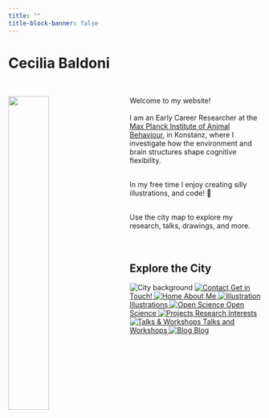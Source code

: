 ```yaml
---
title: ""
title-block-banner: false
---
```


# Cecilia Baldoni

<br>

<img src="img/back.JPG" alt="" style="width: 40%; float: left; margin-right: 40px;"/>

Welcome to my website! <br><br>
I am an Early Career Researcher at the [Max Planck Institute of Animal Behaviour](https://www.ab.mpg.de/), in Konstanz, where I investigate how the environment and brain structures shape cognitive flexibility.<br><br>

In my free time I enjoy creating silly illustrations, and code! 🎨<br><br>

Use the city map to explore my research, talks, drawings, and more.<br><br>
<br>

## Explore the City

```{=html}
<div class="city-wrapper">
  <div class="city-layer">
    <img src="../img/ceci-city.svg" alt="City background" class="city-background">

    <a href="contact.qmd" class="city-icon icon-contact">
      <img src="../img/icons/contact.svg" alt="Contact">
      <span class="city-label">Get in Touch!</span>
    </a>

    <a href="about.qmd" class="city-icon icon-home">
      <img src="../img/icons/home.svg" alt="Home">
      <span class="city-label">About Me</span>
    </a>

    <a href="illustrations.qmd" class="city-icon icon-illustration">
      <img src="../img/icons/illustrations.svg" alt="Illustration">
      <span class="city-label">Illustrations</span>
    </a>

    <a href="open-science.qmd" class="city-icon icon-open-science">
      <img src="../img/icons/open-science.svg" alt="Open Science">
      <span class="city-label">Open Science</span>
    </a>

    <a href="project.qmd#current-research" class="city-icon icon-research">
      <img src="../img/icons/research.svg" alt="Projects">
      <span class="city-label">Research Interests</span>
    </a>

    <a href="talks.qmd" class="city-icon icon-talks-workshops">
      <img src="../img/icons/talks-workshops.svg" alt="Talks & Workshops">
      <span class="city-label">Talks and Workshops</span>
    </a>
    
    <a href="../blog/index.qmd" class="city-icon icon-blog">
      <img src="../img/icons/van.svg" alt="Blog">
      <span class="city-label">Blog</span>
    </a>
  </div>
</div>
```
